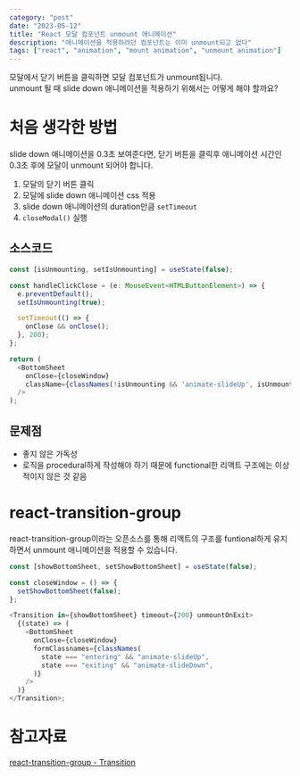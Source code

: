 ```yaml
---
category: "post"
date: "2023-05-12"
title: "React 모달 컴포넌트 unmount 애니메이션"
description: "애니메이션을 적용하려던 컴포넌트는 이미 unmount되고 없다"
tags: ["react", "animation", "mount animation", "unmount animation"]
---
```


모달에서 닫기 버튼을 클릭하면 모달 컴포넌트가 unmount됩니다.<br/>
unmount 될 때 slide down 애니메이션을 적용하기 위해서는 어떻게 해야 할까요?<br/>

# 처음 생각한 방법

slide down 애니메이션을 0.3초 보여준다면, 닫기 버튼을 클릭후 애니메이션 시간인 0.3초 후에 모달이 unmount 되어야 합니다.<br/>

1. 모달의 닫기 버튼 클릭
2. 모달에 slide down 애니메이션 css 적용
3. slide down 애니메이션의 duration만큼 `setTimeout`
4. `closeModal()` 실행

## 소스코드

```javascript
const [isUnmounting, setIsUnmounting] = useState(false);

const handleClickClose = (e: MouseEvent<HTMLButtonElement>) => {
  e.preventDefault();
  setIsUnmounting(true);

  setTimeout(() => {
    onClose && onClose();
  }, 200);
};

return (
  <BottomSheet
    onClose={closeWindow}
    className={classNames(!isUnmounting && 'animate-slideUp', isUnmounting && 'animate-slideDown')}
  />
);
```

## 문제점

- 좋지 않은 가독성
- 로직을 procedural하게 작성해야 하기 때문에 functional한 리액트 구조에는 이상적이지 않은 것 같음

# react-transition-group

react-transition-group이라는 오픈소스를 통해 리액트의 구조를 funtional하게 유지하면서 unmount 애니메이션을 적용할 수 있습니다.

```javascript
const [showBottomSheet, setShowBottomSheet] = useState(false);

const closeWindow = () => {
  setShowBottomSheet(false);
};

<Transition in={showBottomSheet} timeout={200} unmountOnExit>
  {(state) => (
    <BottomSheet
      onClose={closeWindow}
      formClassnames={classNames(
        state === "entering" && "animate-slideUp",
        state === "exiting" && "animate-slideDown",
      )}
    />
  )}
</Transition>;
```

# 참고자료

[react-transition-group - Transition](https://github.com/reactjs/react-transition-group/blob/master/src/Transition.js)
